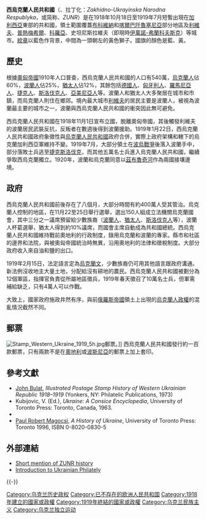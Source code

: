 {{Infobox Former Country
|native_name = {{lang|uk|Західно-Українська Народна Республіка}}<br />''Zakhidno-Ukrayinska Narodna Respublika''
|conventional_long_name = 西烏克蘭人民共和國
|common_name = 乌克兰
|continent= 欧洲
|region = Eastern Europe
|country= [[乌克兰|乌克兰]]
|era= [[第一次世界大戰|第一次世界大戰]]
|government_type= [[共和制|共和制]]
|year_start= 1918年
|year_end= 1919年
|date_start= 10月18日
|date_end= 7月
|event_start = 成立
|event_end= [[波烏戰爭|波烏戰爭]]
|event1 = [[乌克兰统一协定|乌克兰统一协定]]
|date_event1 = 1919年1月22日
|p1= 奧匈帝國
|flag_p1= Flag_of_Austria-Hungary_1869-1918.svg
|p2= 加利西亞與羅都梅里亞王國
|flag_p2= Flag of Galicia-Lodomeria 1890-1918.svg
|s1= 烏克蘭人民共和國
|flag_s1= Flag of Ukrainian People's Republic 1917.svg
|s2= 波蘭第二共和國
|flag_s2= Flag of Poland.svg
|s3= 捷克斯洛伐克共和國
|flag_s3= Flag of Czechoslovakia.svg
|s4= 羅馬尼亞王國
|flag_s4= Flag of Romania.svg
|image_coat1= Alex K Halych-Volhynia.svg
|image_coat= ZUNR coa.svg
|coa_size= 90px
|image_flag= Flag of Ukraine.svg
|image_map= Location of the WUPR.png
|image_map_caption = 西烏克蘭人民共和國領土
|image_map2 = Ohladovaya karta ukrayinskykh zemel.jpg
|image_map_caption2  = 西烏克蘭人民共和國版圖（虚线内）
|image_map3 =   PBW March 1919.svg
|image_map_caption3  = 西烏克蘭人民共和國位置
|national_anthem= 
|capital= [[利維夫|利維夫]]、[[捷爾諾波爾|捷爾諾波爾]]、[[伊萬諾-弗蘭科夫斯克|伊萬諾-弗蘭科夫斯克]]
|latd=50 |latm=27 |latNS=N |longd=30 |longm=30 |longEW=E
|common_languages = [[烏克蘭文|烏克蘭文]]、[[波蘭文|波蘭文]]
|currency= 
|leader1= {{tsl|en|Kost Levytsky|科斯蒂亞·列維茨基}}
|leader2= {{tsl|en|Yevhen Petrushevych|尤金·彼得拉什維奇}}
|year_leader1= 1918年
|year_leader2= 1919年
|title_leader= [[總統|總統]]
|stat_year1= 1910年
|stat_pop1= 5,400,000
|legislature = 
|today   ={{flag|Ukraine}}<br>{{POL}}
}}

'''西烏克蘭人民共和國'''（{{lang-uk|Західно-Українська Народна Республика}}、拉丁化：''Zakhidno-Ukrayinska Narodna Respublyka''，或简称{{lang|uk|ЗУНР}}、''ZUNR''）是在1918年10月18日至1919年7月短暫出現在[[加利西亚_(中欧)|加利西亞]]東部的共和國，領土範圍覆蓋[[布科維納|布科維納]]和[[喀爾巴阡盧森尼亞|喀爾巴阡魯塞尼亞]]部分地區及[[利維夫|利維夫]]、[[普熱梅希爾|普熱梅希爾]]、[[科洛梅亞|科羅亞]]、史坦尼斯拉維夫（即現時[[伊萬諾-弗蘭科夫斯克|伊萬諾-弗蘭科夫斯克]]）等城市。[[紋章|紋章]]以藍色作背景，中間為一頭朝左的黃色獅子。國旗的顏色是藍、黃。

== 歷史 ==
根據[[奧匈帝國|奧匈帝國]]1910年人口普查，西烏克蘭人民共和國的人口有540萬，[[烏克蘭人|烏克蘭人]]佔60%，[[波蘭人|波蘭人]]佔25%，[[猶太人|猶太人]]佔12%，其餘包括[[德國人|德國人]]、[[匈牙利人|匈牙利人]]、[[羅馬尼亞人|羅馬尼亞人]]、[[捷克人|捷克人]]、[[斯洛伐克人|斯洛伐克人]]、[[亞美尼亞人|亞美尼亞人]]等。波蘭人和猶太人大多聚居在城市和市鎮，而烏克蘭人則住在鄉郊。境內最大城市[[利維夫|利維夫]]的居民主要是波蘭人，被視為波蘭最主要的城市之一，波蘭與西烏克蘭人民共和國的衝突因此無可避免。

西烏克蘭人民共和國在1918年11月1日宣布立國，脫離奧匈帝國，其後觸發利維夫的波蘭居民武裝反抗，反叛者在數週後得到波蘭援助。1919年1月22日，西烏克蘭人民共和國政府象徵性與[[烏克蘭人民共和國|烏克蘭人民共和國]]政府合併，實際上政府架構和轄下的烏克蘭加利西亞軍維持不變。1919年7月，大部分領土在[[波烏戰爭|波烏戰爭]]後落入波蘭手中，部分落敗士兵逃至[[捷克斯洛伐克|捷克斯洛伐克]]，而其他五萬名士兵進入烏克蘭人民共和國，繼續爭取西烏克蘭獨立。1920年，波蘭和烏克蘭同意以[[茲布魯奇河|茲布魯奇河]]作為兩國接壤邊境。

== 政府 ==
西烏克蘭人民共和國前後存在了八個月，大部分時間有約400萬人受其管治。烏克蘭人控制的地區，在11月22至25日舉行選舉，選出150人組成立法機關烏克蘭國會，其中三分之一議席預留給少數族裔（[[波蘭人|波蘭人]]、[[猶太人|猶太人]]、[[斯洛伐克人|斯洛伐克人]]等），波蘭人杯葛選舉，猶太人得到約10%議席，而國會主席自動成為共和國總統。西烏克蘭人民共和國維持戰前奧地利的行政制度，錄用烏克蘭和波蘭的專家。縣市和社區的邊界和法院，與被奧匈帝國統治時無異，沿用奧地利的法律和徵稅制度。大部分政府收入來自油和鹽的出口。

1919年2月15日，法定語言定為[[烏克蘭文|烏克蘭文]]，少數族裔仍可用其他語言跟政府溝通。新法例沒收地主大量土地，分配給沒有耕地的農民。西烏克蘭人民共和國被劃分為12個軍區，指揮官負責從所屬地區徵兵，1919年春天徵召了10萬名士兵，但軍需補給缺乏，只有4萬人可以作戰。

大致上，國家政府施政井然有序，與前[[俄羅斯帝國|俄羅斯帝國]]領土上出現的[[烏克蘭人民共和國|烏克蘭人政權]]的混亂情況截然不同。

== 郵票 ==
[[File:Stamp_Western_Ukraine_1919_5h.jpg|left]]郵票。]]
西烏克蘭人民共和國發行約一百款郵票，只有兩款不是在[[奧地利|奧地利]]或[[波斯尼亞|波斯尼亞]]的郵票上加上套印。

==參考文獻==
{{refbegin}}
* [[John_Bulat|John Bulat]], ''Illustrated Postage Stamp History of Western Ukrainian Republic 1918–1919'' (Yonkers, NY: Philatelic Publications, 1973)
* Kubijovic, V. (Ed.), ''Ukraine: A Consice Encyclopedia'', University of Toronto Press: Toronto, Canada, 1963.
* {{cite book | first= Orest| last= Subtelny | authorlink= Orest Subtelny | title=Ukraine: A History | location= Toronto | publisher=University of Toronto Press | year=1988 | isbn=0-8020-5808-6 }}
* [[Paul_Robert_Magocsi|Paul Robert Magocsi]], ''A History of Ukraine'', University of Toronto Press: Toronto 1996, ISBN 0-8020-0830-5
{{refend}}

== 外部連結 ==
{{Commonscat|Western Ukrainian People's Republic}}
* [https://web.archive.org/web/20050930211152/http://halychyna.uazone.net/ Short mention of ZUNR history]
* [http://www.upns.org/intro-ukrainian-philately  Introduction to Ukrainian Philately]{{WebCite|url=https://www.webcitation.org/5p6V3OFlk?url=http://www.upns.org/intro-ukrainian-philately |date=20100419101524 |dateformat=iso }}

{{-}}
{{俄国革命国家}}

{{DEFAULTSORT:West-Ukrainische}}
[[Category:乌克兰历史政权|Category:乌克兰历史政权]]
[[Category:已不存在的欧洲人民共和国|Category:已不存在的欧洲人民共和国]]
[[Category:1918年建立的國家或政權|Category:1918年建立的國家或政權]]
[[Category:1919年終結的國家或政權|Category:1919年終結的國家或政權]]
[[Category:乌克兰民族主义|Category:乌克兰民族主义]]
[[Category:乌克兰独立运动|Category:乌克兰独立运动]]